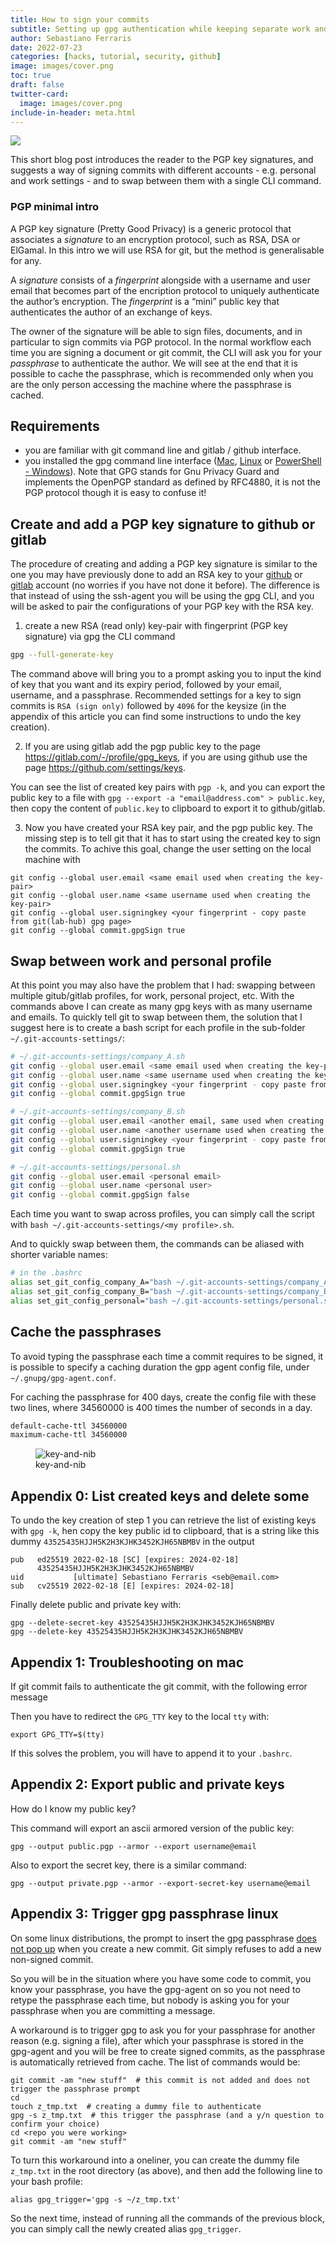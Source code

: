 ```yaml
---
title: How to sign your commits
subtitle: Setting up gpg authentication while keeping separate work and personal projects
author: Sebastiano Ferraris
date: 2022-07-23
categories: [hacks, tutorial, security, github]
image: images/cover.png
toc: true
draft: false
twitter-card:
  image: images/cover.png
include-in-header: meta.html  
---
```


![](images/cover.png)


This short blog post introduces the reader to the PGP key signatures, and suggests a way of signing commits with different accounts - e.g. personal and work settings - and to swap between them with a single CLI command.

### PGP minimal intro

A PGP key signature (Pretty Good Privacy) is a generic protocol that associates a *signature* to an encryption protocol, such as RSA, DSA or ElGamal. In this intro we will use RSA for git, but the method is generalisable for any.

A *signature* consists of a *fingerprint* alongside with a username and user email that becomes part of the encription protocol to uniquely authenticate the author's encryption. The *fingerprint* is a "mini" public key that authenticates the author of an exchange of keys.

The owner of the signature will be able to sign files, documents, and in particular to sign commits via PGP protocol. In the normal workflow each time you are signing a document or git commit, the CLI will ask you for your *passphrase* to authenticate the author. We will see at the end that it is possible to cache the passphrase, which is recommended only when you are the only person accessing the machine where the passphrase is cached.


## Requirements

- you are familiar with git command line and gitlab / github interface.
- you installed the gpg command line interface ([Mac](https://formulae.brew.sh/formula/gnupg), [Linux](https://www.poftut.com/install-use-gpg-encrytion-linux-order-encrypt-decrypt-files-folder/) or [PowerShell - Windows](https://gwood.dev/blog/2021/10/gpg-tutorial-command-line/)). Note that GPG stands for Gnu Privacy Guard and implements the OpenPGP standard as defined by RFC4880, it is not the PGP protocol though it is easy to confuse it!


## Create and add a PGP key signature to github or gitlab

The procedure of creating and adding a PGP key signature is similar to the one you may have previously done to add an RSA key to your [github](https://docs.github.com/en/authentication/connecting-to-github-with-ssh/generating-a-new-ssh-key-and-adding-it-to-the-ssh-agent) or [gitlab](https://docs.gitlab.com/ee/ssh/) account (no worries if you have not done it before). The difference is that instead of using the ssh-agent you will be using the gpg CLI, and you will be asked to pair the configurations of your PGP key with the RSA key.


1. create a new RSA (read only) key-pair with fingerprint (PGP key signature) via gpg the CLI command
```bash
gpg --full-generate-key
```
The command above will bring you to a prompt asking you to input the kind of key that you want and its expiry period, followed by your email, username, and a passphrase. Recommended settings for a key to sign commits is `RSA (sign only)` followed by `4096` for the keysize (in the appendix of this article you can find some instructions to undo the key creation). 

2. If you are using gitlab add the pgp public key to the page [https://gitlab.com/-/profile/gpg_keys](https://gitlab.com/-/profile/gpg_keys), if you are using github use the page [https://github.com/settings/keys](https://github.com/settings/keys).

You can see the list of created key pairs with `pgp -k`, and you can export the public key to a file with `gpg --export -a "email@address.com" > public.key`, then copy the content of `public.key` to clipboard to export it to github/gitlab.


3. Now you have created your RSA key pair, and the pgp public key. The missing step is to tell git that it has to start using the created key to sign the commits. To achive this goal, change the user setting on the local machine with
```
git config --global user.email <same email used when creating the key-pair>
git config --global user.name <same username used when creating the key-pair>
git config --global user.signingkey <your fingerprint - copy paste from git(lab-hub) gpg page>
git config --global commit.gpgSign true
```

## Swap between work and personal profile

At this point you may also have the problem that I had: swapping between multiple gitub/gitlab profiles, for work, personal project, etc.
With the commands above I can create as many gpg keys with as many username and emails. To quickly tell git to swap between them, the solution that I suggest here is to create a bash script for each profile in the sub-folder `~/.git-accounts-settings/`:

```bash
# ~/.git-accounts-settings/company_A.sh
git config --global user.email <same email used when creating the key-pair>
git config --global user.name <same username used when creating the key-pair>
git config --global user.signingkey <your fingerprint - copy paste from gitlab gpg page>
git config --global commit.gpgSign true
```


```bash
# ~/.git-accounts-settings/company_B.sh
git config --global user.email <another email, same used when creating the key-pair>
git config --global user.name <another username used when creating the key-pair>
git config --global user.signingkey <your fingerprint - copy paste from gitlab gpg page>
git config --global commit.gpgSign true
```

```bash
# ~/.git-accounts-settings/personal.sh
git config --global user.email <personal email>
git config --global user.name <personal user>
git config --global commit.gpgSign false
```

Each time you want to swap across profiles, you can simply call the script with `bash ~/.git-accounts-settings/<my profile>.sh`.

And to quickly swap between them, the commands can be aliased with shorter variable names:

```bash 
# in the .bashrc
alias set_git_config_company_A="bash ~/.git-accounts-settings/company_A.sh"
alias set_git_config_company_B="bash ~/.git-accounts-settings/company_B.sh"
alias set_git_config_personal="bash ~/.git-accounts-settings/personal.sh"
```

## Cache the passphrases

To avoid typing the passphrase each time a commit requires to be signed, it is possible to specify a caching duration the gpp agent config file, under `~/.gnupg/gpg-agent.conf`.

For caching the passphrase for 400 days, create the config file with these two lines, where 34560000 is 400 times the number of seconds in a day.

```bash
default-cache-ttl 34560000
maximum-cache-ttl 34560000
```

![key-and-nib](images/key_and_nib.png)

## Appendix 0: List created keys and delete some


To undo the key creation of step 1 you can retrieve the list of existing keys with `gpg -k`, hen copy the key public id to clipboard, that is a string like this dummy `43525435HJJH5K2H3KJHK3452KJH65NBMBV` in the output
```
pub   ed25519 2022-02-18 [SC] [expires: 2024-02-18]
      43525435HJJH5K2H3KJHK3452KJH65NBMBV
uid           [ultimate] Sebastiano Ferraris <seb@email.com>
sub   cv25519 2022-02-18 [E] [expires: 2024-02-18]
```
Finally delete public and private key with:
```
gpg --delete-secret-key 43525435HJJH5K2H3KJHK3452KJH65NBMBV
gpg --delete-key 43525435HJJH5K2H3KJHK3452KJH65NBMBV
```

## Appendix 1: Troubleshooting on mac

If git commit fails to authenticate the git commit, with the following error message

Then you have to redirect the `GPG_TTY` key to the local `tty` with:
```
export GPG_TTY=$(tty)
```
If this solves the problem, you will have to append it to your `.bashrc`.


## Appendix 2: Export public and private keys

How do I know my public key?

This command will export an ascii armored version of the public key:
```
gpg --output public.pgp --armor --export username@email
```

Also to export the secret key, there is a similar command:
```
gpg --output private.pgp --armor --export-secret-key username@email
```

## Appendix 3: Trigger gpg passphrase linux

On some linux distributions, the prompt to insert the gpg passphrase [does not pop up](https://stackoverflow.com/questions/37763170/git-signed-commits-how-to-suppress-you-need-a-passphrase-to-unlock-the-secret) when you create a new commit. Git simply refuses to add a new non-signed commit.

So you will be in the situation where you have some code to commit, you know your passphrase, you have the gpg-agent on so you not need to retype the passphrase each time, but nobody is asking you for your passphrase when you are committing a message.

A workaround is to trigger gpg to ask you for your passphrase for another reason (e.g. signing a file), after which your passphrase is stored in the gpg-agent and you will be free to create signed commits, as the passphrase is automatically retrieved from cache. The list of commands would be:
```
git commit -am "new stuff"  # this commit is not added and does not trigger the passphrase prompt
cd 
touch z_tmp.txt  # creating a dummy file to authenticate
gpg -s z_tmp.txt  # this trigger the passphrase (and a y/n question to confirm your choice)
cd <repo you were working>
git commit -am "new stuff"
```

To turn this workaround into a oneliner, you can create the dummy file `z_tmp.txt` in the root directory (as above), and then add the following line to your bash profile:
```
alias gpg_trigger='gpg -s ~/z_tmp.txt'
```
So the next time, instead of running all the commands of the previous block, you can simply call the newly created alias `gpg_trigger`.
